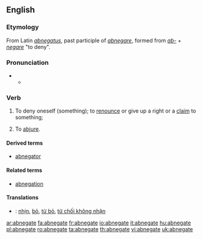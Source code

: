 ==English==

===Etymology===
From Latin ''[[abnegatus]]'', past participle of ''[[abnegare]]'', formed from ''[[ab-]]'' + ''[[negare]]'' "to deny".

===Pronunciation===
* {{a|RP}}
** {{IPA|/ˈæbnɪgeɪt/}}

===Verb===
{{en-verb|abnegat|ing}}

# {{transitive}} To deny oneself (something); to [[renounce]] or give up a right or a [[claim]] to something;
# {{transitive}} To [[abjure]].

====Derived terms====
* [[abnegator]]

====Related terms====
* [[abnegation]]

====Translations====
{{checktrans}}
* {{ttbc|Vietnamese}}: [[nhịn]], [[bỏ]], [[từ bỏ]], [[từ chối không nhận]]

[[ar:abnegate]]
[[fa:abnegate]]
[[fr:abnegate]]
[[io:abnegate]]
[[it:abnegate]]
[[hu:abnegate]]
[[pl:abnegate]]
[[ro:abnegate]]
[[ta:abnegate]]
[[th:abnegate]]
[[vi:abnegate]]
[[uk:abnegate]]